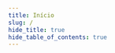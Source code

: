 ```yaml
---
title: Início
slug: /
hide_title: true
hide_table_of_contents: true
---
```



<div style={{display: 'flex', alignItems:'flex-start', flexDirection:'column', justifyContent:'flex-start',
  maxWidth:851
}}>
<Hero />

<div className="row" style={{ marginBottom: 64 }}>
  <div className="col col--4" style={{ padding: 8 }}>
    <GettingStartedCard
      name="Primeiros Passos"
      description="Uma série de tutoriais rápidos para tirar você do localhost"
      link="/pt-BR/getting-started/deploying-contracts"
      image="/assets/flag.svg"
    />
  </div>
  <div className="col col--4" style={{ padding: 8 }}>
    <GettingStartedCard
      name="Guia de Referência do SDK"
      description="Guia de referência do nosso SDK para Solidity, React, Python e Go"
      link="/pt-BR/sdk"
      image="/assets/sdk-reference.svg"
    />
  </div>
  <div className="col col--4" style={{ padding: 8 }}>
    <GettingStartedCard
      name="Suporte"
      description="Entre em contato com nossa equipe"
      link="https://discord.gg/thirdweb"
      image="/assets/support.svg"
    />
  </div>
</div>

<ExploreProductsSection />

<LearnSection />

</div>
